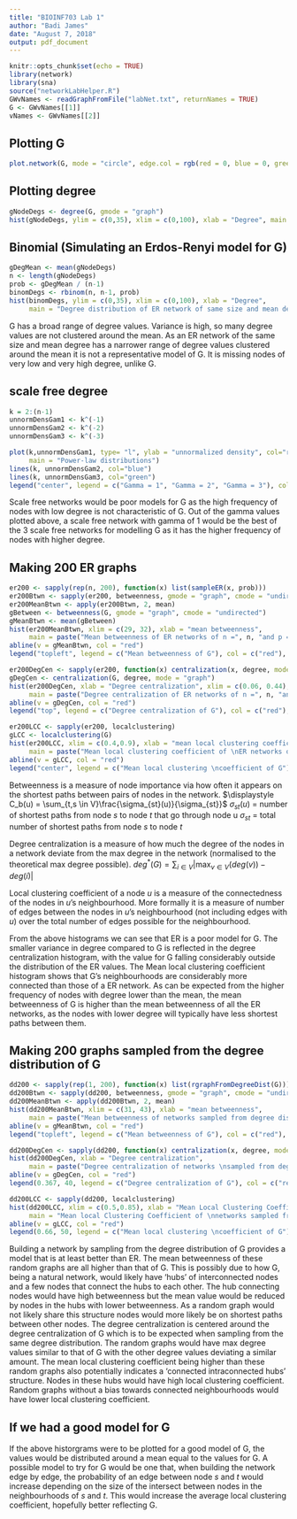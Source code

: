 ```yaml
---
title: "BIOINF703 Lab 1"
author: "Badi James"
date: "August 7, 2018"
output: pdf_document
---
```


```r
knitr::opts_chunk$set(echo = TRUE)
library(network)
library(sna)
source("networkLabHelper.R")
GWvNames <- readGraphFromFile("labNet.txt", returnNames = TRUE)
G <- GWvNames[[1]]
vNames <- GWvNames[[2]]
```

## Plotting G

```r
plot.network(G, mode = "circle", edge.col = rgb(red = 0, blue = 0, green = 0, alpha = 0.05), label = vNames)
```

## Plotting degree

```r
gNodeDegs <- degree(G, gmode = "graph")
hist(gNodeDegs, ylim = c(0,35), xlim = c(0,100), xlab = "Degree", main = "Degree distribution of G")

```

## Binomial (Simulating an Erdos-Renyi model for G)

```r
gDegMean <- mean(gNodeDegs)
n <- length(gNodeDegs)
prob <- gDegMean / (n-1)
binomDegs <- rbinom(n, n-1, prob)
hist(binomDegs, ylim = c(0,35), xlim = c(0,100), xlab = "Degree", 
     main = "Degree distribution of ER network of same size and mean degree of G")

```

G has a broad range of degree values. Variance is high, so many degree values are not clustered around the mean.
As an ER network of the same size and mean degree has a narrower range of degree values clustered around the mean it is not a representative model of G. It is missing nodes of very low and very high degree, unlike G. 

## scale free degree

```r
k = 2:(n-1)
unnormDensGam1 <- k^(-1)
unnormDensGam2 <- k^(-2)
unnormDensGam3 <- k^(-3)

plot(k,unnormDensGam1, type= "l", ylab = "unnormalized density", col="red",
     main = "Power-law distributions")
lines(k, unnormDensGam2, col="blue")
lines(k, unnormDensGam3, col="green")
legend("center", legend = c("Gamma = 1", "Gamma = 2", "Gamma = 3"), col= c("red", "blue", "green"), lty = c(1,1,1))
```

Scale free networks would be poor models for G as the high frequency of nodes with low degree is not characteristic of G. Out of the gamma values plotted above, a scale free network with gamma of 1 would be the best of the 3 scale free networks for modelling G as it has the higher frequency of nodes with higher degree. 

## Making 200 ER graphs

```r
er200 <- sapply(rep(n, 200), function(x) list(sampleER(x, prob)))
er200Btwn <- sapply(er200, betweenness, gmode = "graph", cmode = "undirected")
er200MeanBtwn <- apply(er200Btwn, 2, mean)
gBetween <- betweenness(G, gmode = "graph", cmode = "undirected")
gMeanBtwn <- mean(gBetween)
hist(er200MeanBtwn, xlim = c(29, 32), xlab = "mean betweenness",
     main = paste("Mean betweenness of ER networks of n =", n, "and p =", round(prob,4)))
abline(v = gMeanBtwn, col = "red")
legend("topleft", legend = c("Mean betweenness of G"), col = c("red"), lty = c(1))
```

```r
er200DegCen <- sapply(er200, function(x) centralization(x, degree, mode = "graph"))
gDegCen <- centralization(G, degree, mode = "graph")
hist(er200DegCen, xlab = "Degree centralization", xlim = c(0.06, 0.44), 
     main = paste("Degree centralization of ER networks of n =", n, "and p =", round(prob,4)))
abline(v = gDegCen, col = "red")
legend("top", legend = c("Degree centralization of G"), col = c("red"), lty = c(1))
```

```r
er200LCC <- sapply(er200, localclustering)
gLCC <- localclustering(G)
hist(er200LCC, xlim = c(0.4,0.9), xlab = "mean local clustering coefficient",
     main = paste("Mean local clustering coefficient of \nER networks of n =", n, "and p =", round(prob,4)))
abline(v = gLCC, col = "red")
legend("center", legend = c("Mean local clustering \ncoefficient of G"), col = c("red"), lty = c(1))
```

Betweenness is a measure of node importance via how often it appears on the shortest paths between pairs of nodes in the network. 
$\displaystyle C_b(u) = \sum_{t,s \in V}\frac{\sigma_{st}(u)}{\sigma_{st}}$
$\sigma_{st}(u)$ = number of shortest paths from node $s$ to node $t$ that go through node u
$\sigma_{st}$ = total number of shortest paths from node $s$ to node $t$

Degree centralization is a measure of how much the degree of the nodes in a network deviate from the max degree in the network (normalised to the theoretical max degree possible).
$\displaystyle deg^*(G) = \sum_{i\in V}|\max_{v \in V}(deg(v)) - deg(i)|$

Local clustering coefficient of a node $u$ is a measure of the connectedness of the nodes in $u$'s neighbourhood. More formally it is a measure of number of edges between the nodes in $u$'s neighbourhood (not including edges with $u$) over the total number of edges possible for the neighbourhood.

From the above histograms we can see that ER is a poor model for G. The smaller variance in degree compared to G is reflected in the degree centralization histogram, with the value for G falling considerably outside the distribution of the ER values. The Mean local clustering coefficient histogram shows that G's neighbourhoods are considerably more connected than those of a ER network. As can be expected from the higher frequency of nodes with degree lower than the mean, the mean betweenness of G is higher than the mean betweenness of all the ER networks, as the nodes with lower degree will typically have less shortest paths between them.

## Making 200 graphs sampled from the degree distribution of G

```r
dd200 <- sapply(rep(1, 200), function(x) list(rgraphFromDegreeDist(G)))
dd200Btwn <- sapply(dd200, betweenness, gmode = "graph", cmode = "undirected")
dd200MeanBtwn <- apply(dd200Btwn, 2, mean)
hist(dd200MeanBtwn, xlim = c(31, 43), xlab = "mean betweenness",
     main = paste("Mean betweenness of networks sampled from degree distribution of G"))
abline(v = gMeanBtwn, col = "red")
legend("topleft", legend = c("Mean betweenness of G"), col = c("red"), lty = c(1))
```

```r
dd200DegCen <- sapply(dd200, function(x) centralization(x, degree, mode = "graph"))
hist(dd200DegCen, xlab = "Degree centralization",
     main = paste("Degree centralization of networks \nsampled from degree distribution of G"))
abline(v = gDegCen, col = "red")
legend(0.367, 40, legend = c("Degree centralization of G"), col = c("red"), lty = c(1))
```

```r
dd200LCC <- sapply(dd200, localclustering)
hist(dd200LCC, xlim = c(0.5,0.85), xlab = "Mean Local Clustering Coefficient",
     main = "Mean local Clustering Coefficient of \nnetworks sampled from degree distribution of G")
abline(v = gLCC, col = "red")
legend(0.66, 50, legend = c("Mean local clustering \ncoefficient of G"), col = c("red"), lty = c(1))
```

Building a network by sampling from the degree distribution of G provides a model that is at least better than ER. The mean betweenness of these random graphs are all higher than that of G. This is possibly due to how G, being a natural network, would likely have 'hubs' of interconnected nodes and a few nodes that connect the hubs to each other. The hub connecting nodes would have high betweenness but the mean value would be reduced by nodes in the hubs with lower betweenness. As a random graph would not likely share this structure nodes would more likely be on shortest paths between other nodes.
The degree centralization is centered around the degree centralization of G which is to be expected when sampling from the same degree distribution. The random graphs would have max degree values similar to that of G with the other degree values deviating a similar amount. 
The mean local clustering coefficient being higher than these random graphs also potentially indicates a 'connected intraconnected hubs' structure. Nodes in these hubs would have high local clustering coefficient. Random graphs without a bias towards connected neighbourhoods would have lower local clustering coefficient.

## If we had a good model for G

If the above historgrams were to be plotted for a good model of G, the values would be distributed around a mean equal to the values for G. A possible model to try for G would be one that, when building the network edge by edge, the probability of an edge between node $s$ and $t$ would increase depending on the size of the intersect between nodes in the neighbourhoods of $s$ and $t$. This would increase the average local clustering coefficient, hopefully better reflecting G.   